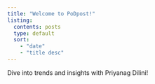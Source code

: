```yaml
---
title: "Welcome to PoDpost!"
listing:
  contents: posts
  type: default
  sort:
    - "date"
    - "title desc"
---
```


Dive into trends and insights with Priyanag Dilini!
